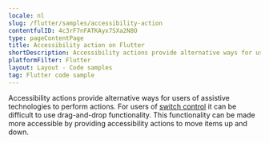 ```yaml
---
locale: nl
slug: /flutter/samples/accessibility-action
contentfulID: 4c3rF7nFATKAyx7SXa2N8O
type: pageContentPage
title: Accessibility action on Flutter
shortDescription: Accessibility actions provide alternative ways for users of assistive technologies to perform actions.
platformFilter: Flutter
layout: Layout - Code samples
tag: Flutter code sample
---
```


Accessibility actions provide alternative ways for users of assistive technologies to perform actions. For users of [switch control](https://beta.appt.org/en/docs/ios/features/switch-control) it can be difficult to use drag-and-drop functionality. This functionality can be made more accessible by providing accessibility actions to move items up and down.

<CodeSample id="accessibility-action" locale="nl" platform="flutter"/>